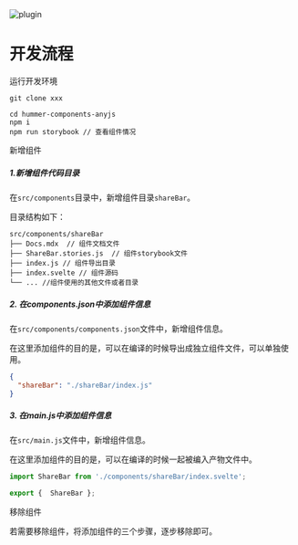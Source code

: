 
<Meta title="Docs/Develop" />

<style>{`
  .subheading {
    --mediumdark: '#999999';
    font-weight: 900;
    font-size: 20px;
    color: #333;
    letter-spacing: 6px;
    line-height: 24px;
    text-transform: uppercase;
    margin-bottom: 12px;
    margin-top: 40px;
  }

  .link-list {
    display: grid;
    grid-template-columns: 1fr;
    grid-template-rows: 1fr 1fr;
    row-gap: 10px;
  }

  @media (min-width: 620px) {
    .link-list {
      row-gap: 20px;
      column-gap: 20px;
      grid-template-columns: 1fr 1fr;
    }
  }

  @media all and (-ms-high-contrast:none) {
  .link-list {
      display: -ms-grid;
      -ms-grid-columns: 1fr 1fr;
      -ms-grid-rows: 1fr 1fr;
    }
  }

  .link-item {
    display: block;
    padding: 20px 30px 20px 15px;
    border: 1px solid #00000010;
    border-radius: 5px;
    transition: background 150ms ease-out, border 150ms ease-out, transform 150ms ease-out;
    color: #333333;
    display: flex;
    align-items: flex-start;
  }

  .link-item:hover {
    border-color: #1EA7FD50;
    transform: translate3d(0, -3px, 0);
    box-shadow: rgba(0, 0, 0, 0.08) 0 3px 10px 0;
  }

  .link-item:active {
    border-color: #1EA7FD;
    transform: translate3d(0, 0, 0);
  }

  .link-item strong {
    font-weight: 700;
    display: block;
    margin-bottom: 2px;
  }
  
  .link-item img {
    height: 40px;
    width: 40px;
    margin-right: 15px;
    flex: none;
  }

  .link-item span {
    font-size: 14px;
    line-height: 20px;
  }

  .tip {
    display: inline-block;
    border-radius: 1em;
    font-size: 11px;
    line-height: 12px;
    font-weight: 700;
    background: #E7FDD8;
    color: #66BF3C;
    padding: 4px 12px;
    margin-right: 10px;
    vertical-align: top;
  }

  .tip-wrapper {
    font-size: 13px;
    line-height: 20px;
    margin-top: 40px;
    margin-bottom: 40px;
  }

  .tip-wrapper code {
    font-size: 12px;
    display: inline-block;
  }

`}</style>

<span>
  <img src={StackAlt} alt="plugin" />
  <h1>开发流程</h1>
</span>

  <div className="subheading">运行开发环境</div>
  
  ```shell
  git clone xxx
  ```
  
  ```shell
  cd hummer-components-anyjs
  npm i
  npm run storybook // 查看组件情况
  ```

  <div className="subheading">新增组件</div>

  ##### 1.新增组件代码目录
  在`src/components`目录中，新增组件目录`shareBar`。

  目录结构如下：
  ```shell
  src/components/shareBar
├── Docs.mdx  // 组件文档文件
├── ShareBar.stories.js  // 组件storybook文件
├── index.js // 组件导出目录
├── index.svelte // 组件源码
└── ... //组件使用的其他文件或者目录
  ```
  ##### 2. 在components.json中添加组件信息
  在`src/components/components.json`文件中，新增组件信息。

  在这里添加组件的目的是，可以在编译的时候导出成独立组件文件，可以单独使用。

  ```json
  {
    "shareBar": "./shareBar/index.js"
  }
  ```
  ##### 3. 在main.js中添加组件信息

  在`src/main.js`文件中，新增组件信息。

  在这里添加组件的目的是，可以在编译的时候一起被编入产物文件中。

  ```js
  import ShareBar from './components/shareBar/index.svelte';

  export {  ShareBar };
  ```

<div className="subheading">移除组件</div>

 若需要移除组件，将添加组件的三个步骤，逐步移除即可。

